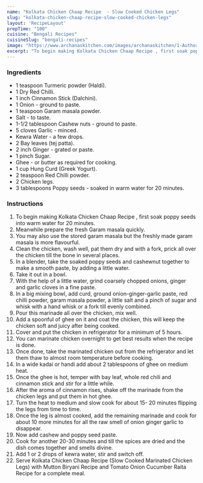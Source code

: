---
name: "Kolkata Chicken Chaap Recipe  - Slow Cooked Chicken Legs"
slug: "kolkata-chicken-chaap-recipe-slow-cooked-chicken-legs"
layout: 'RecipeLayout'
prepTime: "100"
cuisine: "Bengali Recipes"
cuisineSlug: "bengali-recipes"
image: "https://www.archanaskitchen.com/images/archanaskitchen/1-Author/usashis-gmail.com/Chicken_ChaapChaanpMarinated_chicken_legs_slow_cooked_in_Kolkata_style_original.jpg"
excerpt: "To begin making Kolkata Chicken Chaap Recipe , first soak poppy seeds into warm water for 20 minutes"
---

### Ingredients

- 1 teaspoon Turmeric powder (Haldi).
- 1 Dry Red Chilli.
- 1 inch Cinnamon Stick (Dalchini).
- 1 Onion - ground to paste.
- 1 teaspoon Garam masala powder.
- Salt - to taste.
- 1-1/2 tablespoon Cashew nuts - ground to paste.
- 5 cloves Garlic - minced.
- Kewra Water - a few drops.
- 2 Bay leaves (tej patta).
- 2 inch Ginger - grated or paste.
- 1 pinch Sugar.
- Ghee - or butter as required for cooking.
- 1 cup Hung Curd (Greek Yogurt).
- 2 teaspoon Red Chilli powder.
- 2 Chicken legs.
- 3 tablespoons Poppy seeds - soaked in warm water for 20 minutes.

### Instructions

1. To begin making Kolkata Chicken Chaap Recipe , first soak poppy seeds into warm water for 20 minutes.
1. Meanwhile prepare the fresh Garam masala quickly.
1. You may also use the stored garam masala but the freshly made garam masala is  more flavourful.
1. Clean the chicken, wash well, pat them dry and with a fork, prick all over the chicken till the bone in several places.
1. In a blender, take the soaked poppy seeds and cashewnut together to make a smooth paste, by adding a little water.
1. Take it out in a bowl.
1. With the help of a little water, grind coarsely chopped onions, ginger and garlic cloves in a fine paste.
1. In a big mixing bowl, add curd, ground onion-ginger-garlic paste, red chilli powder, garam masala powder, a little salt and a pinch of sugar and whisk with a hand whisk or a fork till evenly combined.
1. Pour this marinade all over the chicken, mix well.
1. Add a spoonful of ghee on it and coat the chicken, this will keep the chicken soft and juicy after being cooked.
1. Cover and put the chicken in refrigerator for a minimum of 5 hours.
1. You can marinate chicken overnight to get best results when the recipe is done.
1. Once done, take the marinated chicken out from the refrigerator and let them thaw to almost room temperature before cooking.
1. In a wide kadai or handi add about 2 tablespoons of ghee on medium heat.
1. Once the ghee is hot, temper with bay leaf, whole red chili and cinnamon stick and stir for a little while.
1. After the aroma of cinnamon rises, shake off the marinade from the chicken legs and put them in hot ghee.
1. Turn the heat to medium and slow cook for about 15- 20 minutes flipping the legs from time to time.
1. Once the leg is almost cooked, add the remaining marinade and cook for about 10 more minutes for all the raw smell of onion ginger garlic to disappear.
1. Now add cashew and poppy seed paste.
1. Cook for another 20-30 minutes and till the spices are dried and the dish comes together and smells divine.
1. Add 1 or 2 drops of kewra water, stir and switch off.
1. Serve Kolkata Chicken Chaap Recipe (Slow Cooked Marinated Chicken Legs) with Mutton Biryani Recipe and Tomato Onion Cucumber Raita Recipe for a complete meal.
